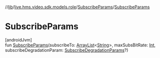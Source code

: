//[lib](../../../index)/[live.hms.video.sdk.models.role](../index)/[SubscribeParams](index)/[SubscribeParams](-subscribe-params)

# SubscribeParams

[androidJvm]\
fun [SubscribeParams](-subscribe-params)(subscribeTo: [ArrayList](https://developer.android.com/reference/kotlin/java/util/ArrayList.html)<[String](https://kotlinlang.org/api/latest/jvm/stdlib/kotlin/-string/index.html)>, maxSubsBitRate: [Int](https://kotlinlang.org/api/latest/jvm/stdlib/kotlin/-int/index.html), subscribeDegradationParam: [SubscribeDegradationParams](../-subscribe-degradation-params/index)?)
